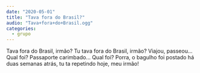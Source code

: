 ```yaml
---
date: "2020-05-01"
title: "Tava fora do Brasil?"
audio: "Tava+fora+do+Brasil.ogg"
categories:
  - grupo
---
```


<Transcription>
  Tava fora do Brasil, irmão? Tu tava fora do Brasil, irmão? Viajou, passeou... Qual foi? Passaporte carimbado... Qual foi? Porra, o bagulho foi postado há duas semanas atrás, tu ta repetindo hoje, meu irmão!
</Transcription>